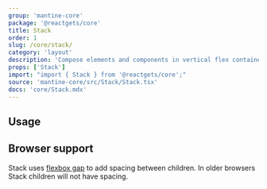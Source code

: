 ```yaml
---
group: 'mantine-core'
package: '@reactgets/core'
title: Stack
order: 1
slug: /core/stack/
category: 'layout'
description: 'Compose elements and components in vertical flex container'
props: ['Stack']
import: "import { Stack } from '@reactgets/core';"
source: 'mantine-core/src/Stack/Stack.tsx'
docs: 'core/Stack.mdx'
---
```



## Usage

<Demo data={StackDemos.configurator} />

## Browser support

Stack uses [flexbox gap](https://caniuse.com/flexbox-gap) to add spacing between children.
In older browsers Stack children will not have spacing.
